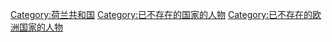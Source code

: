 [[Category:荷兰共和国|Category:荷兰共和国]]
[[Category:已不存在的国家的人物|Category:已不存在的国家的人物]]
[[Category:已不存在的欧洲国家的人物|Category:已不存在的欧洲国家的人物]]